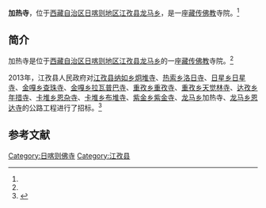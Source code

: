 {{Infobox Tibetan Buddhist monastery
|name =加热寺
|image =
|image size = 250px
|alt = 
|caption = 
|t=
|w=
|to = 
|ipa={{IPA|}}
|z=
|thdl=
|e=
|tc=加熱寺
|s=加热寺
|p=
|m=
|k=
|pushpin_map = 
|latd =  | latm =  | lats =  | latNS = 
|longd=  | longm= | longs =| longEW = 
|iso_region = 
|map_caption = 
|mapsize = 
|location_country = 中国
|location = {{CHN}}[[西藏自治区|西藏自治区]][[日喀则地区|日喀则地区]][[江孜县|江孜县]]
|coordinates_display =
|founded_by =
|date_founded =
|date_renovated =
|sect =
|mather =
|children =
|dedicated_to = 
|tulku =
|head_lama = 
|head_mgh =
|no._of_monks = 
|architecture = 
|festivals =
|footnotes = 
}}

'''加热寺'''，位于[[西藏自治区|西藏自治区]][[日喀则地区|日喀则地区]][[江孜县|江孜县]][[龙马乡|龙马乡]]，是一座[[藏传佛教|藏传佛教]]寺院。<ref name=zgzbw/>

==简介==
加热寺是位于[[西藏自治区|西藏自治区]][[日喀则地区|日喀则地区]][[江孜县|江孜县]][[龙马乡|龙马乡]]的一座[[藏传佛教|藏传佛教]]寺院。<ref name=zgzbw/>

2013年，江孜县人民政府对[[江孜县|江孜县]][[纳如乡|纳如乡]][[炯堆寺|炯堆寺]]、[[热索乡|热索乡]][[洛日寺|洛日寺]]、[[日星乡|日星乡]][[日星寺|日星寺]]、[[金嘎乡|金嘎乡]][[查珠寺_(江孜县金嘎乡)|查珠寺]]、[[金嘎乡|金嘎乡]][[拉瓦普巴寺|拉瓦普巴寺]]、[[重孜乡|重孜乡]][[重孜寺|重孜寺]]、[[重孜乡|重孜乡]][[天觉林寺|天觉林寺]]、[[达孜乡_(江孜县)|达孜乡]][[年措寺|年措寺]]、[[卡堆乡|卡堆乡]][[恩杂寺|恩杂寺]]、[[卡堆乡|卡堆乡]][[布堆寺|布堆寺]]、[[紫金乡_(江孜县)|紫金乡]][[紫金寺_(江孜县)|紫金寺]]、[[龙马乡_(江孜县)|龙马乡]]加热寺、[[龙马乡_(江孜县)|龙马乡]][[恩达寺|恩达寺]]的公路工程进行了招标。<ref name=zgzbw>{{Cite web |url=http://www.bidchance.com/calggnew/2013/03/28/5901771.html |title=江孜县卡堆乡恩杂寺等8座寺庙公路工程项目，中国招标网，2013-03-28 |access-date=2013-09-24 |archive-url=https://web.archive.org/web/20130927111942/http://www.bidchance.com/calggnew/2013/03/28/5901771.html |archive-date=2013-09-27 |dead-url=yes }}</ref>

==参考文献==
{{reflist}}

{{日喀则地标}}
[[Category:日喀则佛寺|Category:日喀则佛寺]]
[[Category:江孜县|Category:江孜县]]
